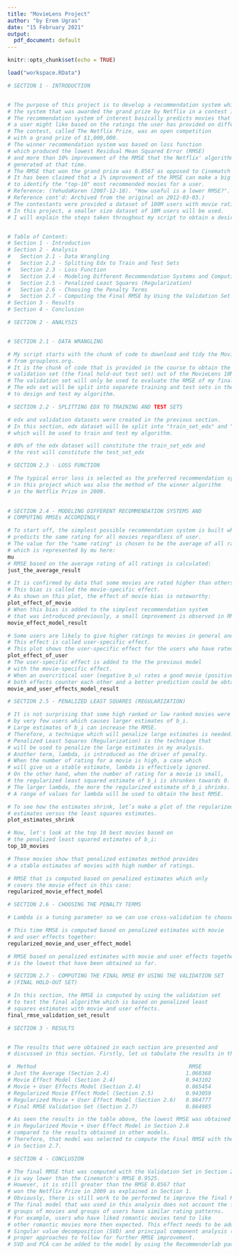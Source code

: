 ---
title: "MovieLens Project"
author: "by Erem Ugras"
date: "15 February 2021"
output:
  pdf_document: default
---

```{r setup, include=FALSE}
knitr::opts_chunk$set(echo = TRUE)
```

```{r}
load("workspace.RData")
```

```{r}
# SECTION 1 - INTRODUCTION


# The purpose of this project is to develop a recommendation system which is similar to
# the system that was awarded the grand prize by Netflix in a contest in 2009.
# The recommendation system of interest basically predicts movies that
# a user might like based on the ratings the user has provided on different movies.
# The contest, called The Netflix Prize, was an open competition
# with a grand prize of $1,000,000. 
# The winner recommendation system was based on loss function
# which produced the lowest Residual Mean Squared Error (RMSE)
# and more than 10% improvement of the RMSE that the Netflix' algorithm, Cinematch,
# generated at that time.
# The RMSE that won the grand prize was 0.8567 as opposed to Cinematch's RMSE 0.9525.
# It has been claimed that a 1% improvement of the RMSE can make a big positive difference
# to identify the "top-10" most recommended movies for a user.
# Reference: (YehudaKoren (2007-12-18). "How useful is a lower RMSE?". Netflix Prize Forum.
# Reference cont'd: Archived from the original on 2012-03-03.)
# The contestants were provided a dataset of 100M users with movie ratings for the contest.
# In this project, a smaller size dataset of 10M users will be used.
# I will explain the steps taken throughout my script to obtain a desired RMSE.


# Table of Content:
# Section 1 - Introduction
# Section 2 - Analysis
#   Section 2.1 - Data Wrangling
#   Section 2.2 - Splitting Edx to Train and Test Sets
#   Section 2.3 - Loss Function
#   Section 2.4 - Modeling Different Recommendation Systems and Computing RMSEs Accordingly
#   Section 2.5 - Penalized Least Squares (Regularization)
#   Section 2.6 - Choosing the Penalty Terms
#   Section 2.7 - Computing the Final RMSE by Using the Validation Set (Final Hold-Out Test)
# Section 3 - Results
# Section 4 - Conclusion
```



```{r}
# SECTION 2 - ANALYSIS


# SECTION 2.1 - DATA WRANGLING

# My script starts with the chunk of code to download and tidy the MovieLens 10M dataset
# from grouplens.org.
# It is the chunk of code that is provided in the course to obtain the edx set and
# validation set (the final hold-out test set) out of the MovieLens 10M Dataset.
# The validation set will only be used to evaluate the RMSE of my final algorithm.
# The edx set will be split into separete training and test sets in the next section
# to design and test my algorithm.
```

```{r}
# SECTION 2.2 - SPLITTING EDX TO TRAINING AND TEST SETS

# edx and validation datasets were created in the previous section.
# In this section, edx dataset will be split into "train_set_edx" and "test_set_edx"
# which will be used to train and test my algorithm.

# 80% of the edx dataset will constitute the train_set_edx and
# the rest will constitute the test_set_edx
```

```{r}
# SECTION 2.3 - LOSS FUNCTION

# The typical error loss is selected as the preferred recommendation system
# in this project which was also the method of the winner algorithm
# in the Netflix Prize in 2009.
 
```


```{r}
# SECTION 2.4 - MODELING DIFFERENT RECOMMENDATION SYSTEMS AND
# COMPUTING RMSEs ACCORDINGLY

# To start off, the simplest possible recommendation system is built which
# predicts the same rating for all movies regardless of user.
# The value for the "same rating" is chosen to be the average of all rating
# which is represented by mu here:
mu
# RMSE based on the average rating of all ratings is calculated:
just_the_average_result
```

```{r}
# It is confirmed by data that some movies are rated higher than others.
# This bias is called the movie-specific effect.
# As shown on this plot, the effect of movie bias is noteworthy:
plot_effect_of_movie
# When this bias is added to the simplest recommendation system
# that was introduced previously, a small improvement is observed in RMSE:
movie_effect_model_result
```

```{r}
# Some users are likely to give higher ratings to movies in general and some are not.
# This effect is called user-specific effect.
# This plot shows the user-specific effect for the users who have rated over 100 movies:
plot_effect_of_user
# The user-specific effect is added to the the previous model
# with the movie-specific effect.
# When an overcritical user (negative b_u) rates a good movie (positive b_i),
# both effects counter each other and a better prediction could be obtained:
movie_and_user_effects_model_result
```

```{r}
# SECTION 2.5 - PENALIZED LEAST SQUARES (REGULARIZATION)

# It is not surprising that some high ranked or low ranked movies were rated
# by very few users which causes larger estimates of b_i.
# Large estimates of b_i can increase the RMSE.
# Therefore, a technique which will penalize large estimates is needed.
# Penalized Least Squares (Regularization) is the technique that
# will be used to penalize the large estimates in my analysis.
# Another term, lambda, is introduced as the driver of penalty.
# When the number of rating for a movie is high, a case which
# will give us a stable estimate, lambda is effectively ignored.
# On the other hand, when the number of rating for a movie is small,
# the regularized least squared estimate of b_i is shrunken towards 0.
# The larger lambda, the more the regularized estimate of b_i shrinks.
# A range of values for lambda will be used to obtain the best RMSE.

# To see how the estimates shrink, let’s make a plot of the regularized
# estimates versus the least squares estimates.
plot_estimates_shrink

# Now, let's look at the top 10 best movies based on
# the penalized least squared estimates of b_i:
top_10_movies

# These movies show that penalized estimates method provides
# a stable estimates of movies with high number of ratings.

# RMSE that is computed based on penalized estimates which only
# covers the movie effect in this case:
regularized_movie_effect_model
```

```{r}
# SECTION 2.6 - CHOOSING THE PENALTY TERMS

# Lambda is a tuning parameter so we can use cross-validation to choose it.

# This time RMSE is computed based on penalized estimates with movie
# and user effects together:
regularized_movie_and_user_effect_model

# RMSE based on penalized estimates with movie and user effects together
# is the lowest that have been obtained so far.
```

```{r}
# SECTION 2.7 - COMPUTING THE FINAL RMSE BY USING THE VALIDATION SET
# (FINAL HOLD-OUT SET)

# In this section, the RMSE is computed by using the validation set
# to test the final algorithm which is based on penalized least
# squares estimates with movie and user effects.
final_rmse_validation_set_result
```

```{r}
# SECTION 3 - RESULTS


# The results that were obtained in each section are presented and
# discussed in this section. Firstly, let us tabulate the results in the table below:

#  Method                                                RMSE
# Just the Average (Section 2.4)                        1.060368
# Movie Effect Model (Section 2.4)                      0.943102
# Movie + User Effects Model (Section 2.4)              0.865454
# Regularized Movie Effect Model (Section 2.5)          0.943059
# Regularized Movie + User Effect Model (Section 2.6)   0.864777
# Final RMSE Validation Set (Section 2.7)               0.864985

# As seen the results in the table above, the lowest RMSE was obtained
# in Regularized Movie + User Effect Model in Section 2.6
# compared to the results obtained in other models.
# Therefore, that model was selected to compute the Final RMSE with the Validation Set
# in Section 2.7.
```

```{r}
# SECTION 4 - CONCLUSION

# The final RMSE that was computed with the Validation Set in Section 2.7
# is way lower than the Cinematch's RMSE 0.9525.
# However, it is still greater than the RMSE 0.8567 that
# won the Netflix Prize in 2009 as explained in Section 1.
# Obviously, there is still work to be performed to improve the final RMSE.
# The final model that was used in this analysis does not account the fact that
# groups of movies and groups of users have similar rating patterns.
# For example, users who have liked romantic movies tend to like
# other romantic movies more then expected. This effect needs to be added to the model.
# Singular value decomposition (SVD) and principal component analysis (PCA) are
# proper approaches to follow for further RMSE improvement.
# SVD and PCA can be added to the model by using the Recommenderlab package.
```

